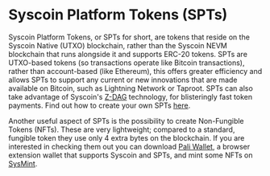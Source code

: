 
# Syscoin Platform Tokens (SPTs)



Syscoin Platform Tokens, or SPTs for short, are tokens that reside on the Syscoin Native (UTXO) blockchain, rather than the Syscoin NEVM blockchain that runs alongside it and supports ERC-20 tokens. SPTs are UTXO-based tokens (so transactions operate like Bitcoin transactions), rather than account-based (like Ethereum), this offers greater efficiency and allows SPTs to support any current or new innovations that are made available on Bitcoin, such as Lightning Network or Taproot. SPTs can also take advantage of Syscoin's [Z-DAG](/docs/tech/z-dag) technology, for blisteringly fast token payments. Find out how to create your own SPTs [here](/docs/guides/spts/create-issue-tokens).



Another useful aspect of SPTs is the possibility to create Non-Fungible Tokens (NFTs). These are very lightweight; compared to a standard, fungible token they use only 4 extra bytes on the blockchain. If you are interested in checking them out you can download [Pali Wallet](https://paliwallet.com/), a browser extension wallet that supports Syscoin and SPTs, and mint some NFTs on [SysMint](https://sysmint.paliwallet.com/).
